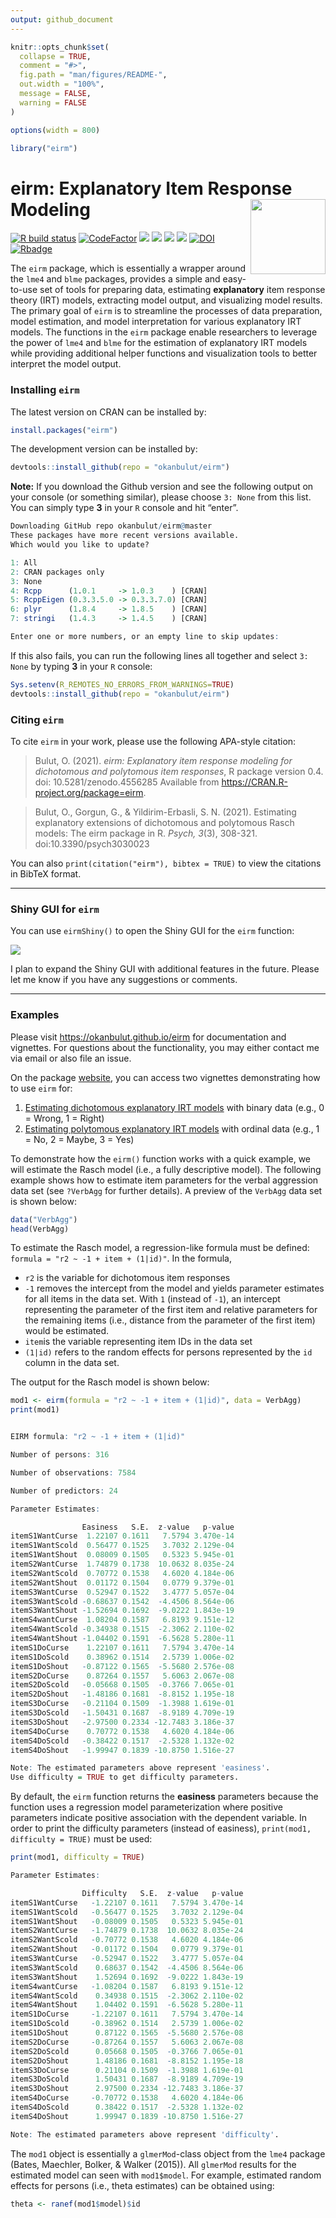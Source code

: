 ```yaml
---
output: github_document
---
```


<!-- README.md is generated from README.Rmd. Please edit that file -->

```r
knitr::opts_chunk$set(
  collapse = TRUE,
  comment = "#>",
  fig.path = "man/figures/README-",
  out.width = "100%",
  message = FALSE, 
  warning = FALSE
)

options(width = 800)

library("eirm")
```

# eirm: Explanatory Item Response Modeling <img src="man/figures/eirm_logo.png" align="right" width="120" />

[![R build status](https://github.com/okanbulut/eirm/workflows/R-CMD-check/badge.svg)](https://github.com/okanbulut/eirm/actions) [![CodeFactor](https://www.codefactor.io/repository/github/okanbulut/eirm/badge)](https://www.codefactor.io/repository/github/okanbulut/eirm)
[![](https://www.r-pkg.org/badges/version/eirm?color=orange)](https://cran.r-project.org/package=eirm)
[![](https://img.shields.io/badge/devel%20version-0.6-yellow.svg)](https://github.com/okanbulut/eirm)
[![](http://cranlogs.r-pkg.org/badges/grand-total/eirm?color=blue)](https://cran.r-project.org/package=eirm)
[![](http://cranlogs.r-pkg.org/badges/eirm)](https://cranlogs.r-pkg.org/)
[![DOI](https://zenodo.org/badge/DOI/10.5281/zenodo.4556285.svg)](https://doi.org/10.5281/zenodo.4556285)
[![Rbadge](https://img.shields.io/badge/Build%20with-♥%20and%20R-red)](https://github.com/okanbulut/eirm)

The `eirm` package, which is essentially a wrapper around the `lme4` and `blme` packages, provides a simple and easy-to-use set of tools for preparing data, estimating **explanatory** item response theory (IRT) models, extracting model output, and visualizing model results. The primary goal of `eirm` is to streamline the processes of data preparation, model estimation, and model interpretation for various explanatory IRT models. The functions in the `eirm` package enable researchers to leverage the power of `lme4` and `blme` for the estimation of explanatory IRT models while providing additional helper functions and visualization tools to better interpret the model output. 

### Installing `eirm`

The latest version on CRAN can be installed by:

```R
install.packages("eirm")
```

The development version can be installed by:

```R
devtools::install_github(repo = "okanbulut/eirm")
```

**Note:** If you download the Github version and see the following output on your console (or something similar), please choose `3: None` from this list. You can simply type **3** in your `R` console and hit "enter". 


```R
Downloading GitHub repo okanbulut/eirm@master
These packages have more recent versions available.
Which would you like to update?

1: All                                      
2: CRAN packages only                       
3: None                                     
4: Rcpp      (1.0.1     -> 1.0.3    ) [CRAN]
5: RcppEigen (0.3.3.5.0 -> 0.3.3.7.0) [CRAN]
6: plyr      (1.8.4     -> 1.8.5    ) [CRAN]
7: stringi   (1.4.3     -> 1.4.5    ) [CRAN]

Enter one or more numbers, or an empty line to skip updates:
```

If this also fails, you can run the following lines all together and select `3: None` by typing **3** in your `R` console:

```R
Sys.setenv(R_REMOTES_NO_ERRORS_FROM_WARNINGS=TRUE)
devtools::install_github(repo = "okanbulut/eirm")
```

### Citing ``eirm`` 

To cite ``eirm`` in your work, please use the following APA-style citation:

> Bulut, O. (2021). *eirm: Explanatory item response modeling for dichotomous and polytomous item responses*, R package version 0.4. doi: 10.5281/zenodo.4556285 Available from <https://CRAN.R-project.org/package=eirm>.

> Bulut, O., Gorgun, G., & Yildirim-Erbasli, S. N. (2021). Estimating explanatory extensions of dichotomous and polytomous Rasch models: The eirm package in R. *Psych, 3*(3), 308-321. doi:10.3390/psych3030023

You can also `print(citation("eirm"), bibtex = TRUE)` to view the citations in BibTeX format.

***

### Shiny GUI for `eirm`

You can use `eirmShiny()` to open the Shiny GUI for the `eirm` function:

![](man/figures/eirmGIF.gif)

I plan to expand the Shiny GUI with additional features in the future. Please let me know if you have any suggestions or comments.

***

### Examples

Please visit <https://okanbulut.github.io/eirm> for documentation and vignettes. For questions about the functionality, you may either contact me via email or also file an issue.

On the package [website](https://okanbulut.github.io/eirm), you can access two vignettes demonstrating how to use `eirm` for:

1. [Estimating dichotomous explanatory IRT models](https://okanbulut.github.io/eirm/vignettes/dich_vignette.html) with binary data (e.g., 0 = Wrong, 1 = Right)
2. [Estimating polytomous explanatory IRT models](https://okanbulut.github.io/eirm/vignettes/poly_vignette.html) with ordinal data (e.g., 1 = No, 2 = Maybe, 3 = Yes)


To demonstrate how the `eirm()` function works with a quick example, we will estimate the Rasch model (i.e., a fully descriptive model). The following example shows how to estimate item parameters for the verbal aggression data set (see `?VerbAgg` for further details). A preview of the `VerbAgg` data set is shown below:


```r
data("VerbAgg")
head(VerbAgg)
```

To estimate the Rasch model, a regression-like formula must be defined: `formula = "r2 ~ -1 + item + (1|id)"`. In the formula, 

* `r2` is the variable for dichotomous item responses
* `-1` removes the intercept from the model and yields parameter estimates for all items in the data set. With `1` (instead of `-1`), an intercept representing the parameter of the first item and relative parameters for the remaining items (i.e., distance from the parameter of the first item) would be estimated.
* `item`is the variable representing item IDs in the data set
* `(1|id)` refers to the random effects for persons represented by the `id` column in the data set.

The output for the Rasch model is shown below:

```r
mod1 <- eirm(formula = "r2 ~ -1 + item + (1|id)", data = VerbAgg)
print(mod1)


EIRM formula: "r2 ~ -1 + item + (1|id)" 

Number of persons: 316 

Number of observations: 7584 

Number of predictors: 24 

Parameter Estimates:

                Easiness   S.E.  z-value   p-value
itemS1WantCurse  1.22107 0.1611   7.5794 3.470e-14
itemS1WantScold  0.56477 0.1525   3.7032 2.129e-04
itemS1WantShout  0.08009 0.1505   0.5323 5.945e-01
itemS2WantCurse  1.74879 0.1738  10.0632 8.035e-24
itemS2WantScold  0.70772 0.1538   4.6020 4.184e-06
itemS2WantShout  0.01172 0.1504   0.0779 9.379e-01
itemS3WantCurse  0.52947 0.1522   3.4777 5.057e-04
itemS3WantScold -0.68637 0.1542  -4.4506 8.564e-06
itemS3WantShout -1.52694 0.1692  -9.0222 1.843e-19
itemS4wantCurse  1.08204 0.1587   6.8193 9.151e-12
itemS4WantScold -0.34938 0.1515  -2.3062 2.110e-02
itemS4WantShout -1.04402 0.1591  -6.5628 5.280e-11
itemS1DoCurse    1.22107 0.1611   7.5794 3.470e-14
itemS1DoScold    0.38962 0.1514   2.5739 1.006e-02
itemS1DoShout   -0.87122 0.1565  -5.5680 2.576e-08
itemS2DoCurse    0.87264 0.1557   5.6063 2.067e-08
itemS2DoScold   -0.05668 0.1505  -0.3766 7.065e-01
itemS2DoShout   -1.48186 0.1681  -8.8152 1.195e-18
itemS3DoCurse   -0.21104 0.1509  -1.3988 1.619e-01
itemS3DoScold   -1.50431 0.1687  -8.9189 4.709e-19
itemS3DoShout   -2.97500 0.2334 -12.7483 3.186e-37
itemS4DoCurse    0.70772 0.1538   4.6020 4.184e-06
itemS4DoScold   -0.38422 0.1517  -2.5328 1.132e-02
itemS4DoShout   -1.99947 0.1839 -10.8750 1.516e-27

Note: The estimated parameters above represent 'easiness'.
Use difficulty = TRUE to get difficulty parameters.
```

By default, the `eirm` function returns the **easiness** parameters because the function uses a regression model parameterization where positive parameters indicate positive association with the dependent variable. In order to print the difficulty parameters (instead of easiness), `print(mod1, difficulty = TRUE)` must be used:

```r
print(mod1, difficulty = TRUE)

Parameter Estimates:

                Difficulty   S.E.  z-value   p-value
itemS1WantCurse   -1.22107 0.1611   7.5794 3.470e-14
itemS1WantScold   -0.56477 0.1525   3.7032 2.129e-04
itemS1WantShout   -0.08009 0.1505   0.5323 5.945e-01
itemS2WantCurse   -1.74879 0.1738  10.0632 8.035e-24
itemS2WantScold   -0.70772 0.1538   4.6020 4.184e-06
itemS2WantShout   -0.01172 0.1504   0.0779 9.379e-01
itemS3WantCurse   -0.52947 0.1522   3.4777 5.057e-04
itemS3WantScold    0.68637 0.1542  -4.4506 8.564e-06
itemS3WantShout    1.52694 0.1692  -9.0222 1.843e-19
itemS4wantCurse   -1.08204 0.1587   6.8193 9.151e-12
itemS4WantScold    0.34938 0.1515  -2.3062 2.110e-02
itemS4WantShout    1.04402 0.1591  -6.5628 5.280e-11
itemS1DoCurse     -1.22107 0.1611   7.5794 3.470e-14
itemS1DoScold     -0.38962 0.1514   2.5739 1.006e-02
itemS1DoShout      0.87122 0.1565  -5.5680 2.576e-08
itemS2DoCurse     -0.87264 0.1557   5.6063 2.067e-08
itemS2DoScold      0.05668 0.1505  -0.3766 7.065e-01
itemS2DoShout      1.48186 0.1681  -8.8152 1.195e-18
itemS3DoCurse      0.21104 0.1509  -1.3988 1.619e-01
itemS3DoScold      1.50431 0.1687  -8.9189 4.709e-19
itemS3DoShout      2.97500 0.2334 -12.7483 3.186e-37
itemS4DoCurse     -0.70772 0.1538   4.6020 4.184e-06
itemS4DoScold      0.38422 0.1517  -2.5328 1.132e-02
itemS4DoShout      1.99947 0.1839 -10.8750 1.516e-27

Note: The estimated parameters above represent 'difficulty'.
```

The `mod1` object is essentially a `glmerMod`-class object from the `lme4` package (Bates, Maechler, Bolker, & Walker (2015)). All `glmerMod` results for the estimated model can seen with `mod1$model`. For example, estimated random effects for persons (i.e., theta estimates) can be obtained using:

```r
theta <- ranef(mod1$model)$id
```

